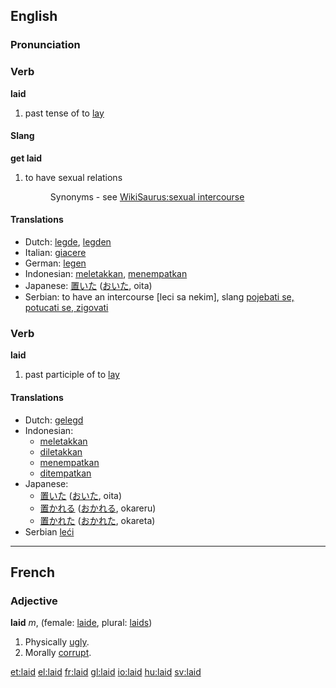 ==English==

{{rank|sound|didn't|natural|516|laid|cold|led|low}}

=== Pronunciation ===
{{pronunciation|/leɪd/|/leId/|?|not recorded yet}}

=== Verb ===
'''laid'''
# past tense of to [[lay]]
==== Slang ====
'''get laid'''
# to have sexual relations
#: Synonyms - see [[WikiSaurus:sexual intercourse]]

==== Translations ====
*Dutch: [[legde]], [[legden]]
*Italian: [[giacere]]
*German: [[legen]]
*Indonesian: [[letak|meletakkan]], [[tempat|menempatkan]]
*Japanese: [[置いた]] ([[おいた]], oita)
*Serbian: to have an intercourse [leci sa nekim], slang [[pojebati se, potucati se, zigovati]]

=== Verb ===
'''laid'''

# past participle of to [[lay]]

==== Translations ====
*Dutch: [[gelegd]]
*Indonesian:
** [[letak|meletakkan]]
** [[letak|diletakkan]]
** [[tempat|menempatkan]]
** [[tempat|ditempatkan]]
*Japanese:
** [[置いた]] ([[おいた]], oita)
** [[置かれる]] ([[おかれる]], okareru)
** [[置かれた]] ([[おかれた]], okareta)
*Serbian [[leći]]

----

== French ==
=== Adjective ===
'''laid''' ''m'', (female: [[laide]], plural: [[laids]])

#Physically [[ugly]].
#Morally [[corrupt]].

[[et:laid]]
[[el:laid]]
[[fr:laid]]
[[gl:laid]]
[[io:laid]]
[[hu:laid]]
[[sv:laid]]